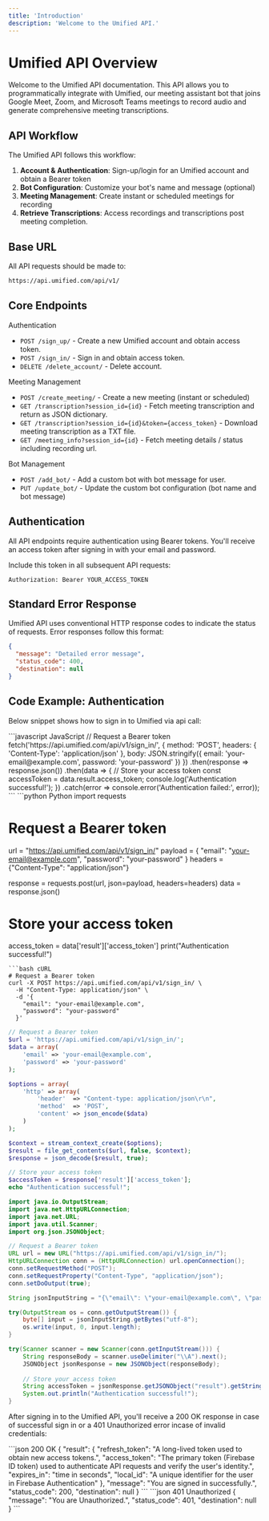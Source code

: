 ```yaml
---
title: 'Introduction'
description: 'Welcome to the Umified API.'
---
```


# Umified API Overview

Welcome to the Umified API documentation. This API allows you to programmatically integrate with Umified, our meeting assistant bot that joins Google Meet, Zoom, and Microsoft Teams meetings to record audio and generate comprehensive meeting transcriptions.

## API Workflow

The Umified API follows this workflow:

1. **Account & Authentication**: Sign-up/login for an Umified account and obtain a Bearer token
2. **Bot Configuration**: Customize your bot's name and message (optional)
3. **Meeting Management**: Create instant or scheduled meetings for recording
4. **Retrieve Transcriptions**: Access recordings and transcriptions post meeting completion.

## Base URL

All API requests should be made to:

```bash
https://api.umified.com/api/v1/
```

## Core Endpoints

Authentication

* `POST /sign_up/` - Create a new Umified account and obtain access token.
* `POST /sign_in/` - Sign in and obtain access token.
* `DELETE /delete_account/` - Delete account.

Meeting Management
* `POST /create_meeting/` - Create a new meeting (instant or scheduled)
* `GET /transcription?session_id={id}` - Fetch meeting transcription and return as JSON dictionary.
* `GET /transcription?session_id={id}&token={access_token}` - Download meeting transcription as a TXT file.
* `GET /meeting_info?session_id={id}` - Fetch meeting details / status including recording url.

Bot Management
* `POST /add_bot/` - Add a custom bot with bot message for user.
* `PUT /update_bot/` - Update the custom bot configuration (bot name and bot message)

## Authentication

All API endpoints require authentication using Bearer tokens. You'll receive an access token after signing in with your email and password.

Include this token in all subsequent API requests:

```headers
Authorization: Bearer YOUR_ACCESS_TOKEN
```

## Standard Error Response

Umified API uses conventional HTTP response codes to indicate the status of requests. Error responses follow this format:

```json
{
  "message": "Detailed error message",
  "status_code": 400,
  "destination": null
}
```

## Code Example: Authentication

Below snippet shows how to sign in to Umified via api call:

<CodeGroup>
```javascript JavaScript
// Request a Bearer token
fetch('https://api.umified.com/api/v1/sign_in/', {
  method: 'POST',
  headers: {
    'Content-Type': 'application/json'
  },
  body: JSON.stringify({
    email: 'your-email@example.com',
    password: 'your-password'
  })
})
.then(response => response.json())
.then(data => {
  // Store your access token
  const accessToken = data.result.access_token;
  console.log('Authentication successful!');
})
.catch(error => console.error('Authentication failed:', error));
```
```python Python
import requests

# Request a Bearer token
url = "https://api.umified.com/api/v1/sign_in/"
payload = {
    "email": "your-email@example.com",
    "password": "your-password"
}
headers = {"Content-Type": "application/json"}

response = requests.post(url, json=payload, headers=headers)
data = response.json()

# Store your access token
access_token = data['result']['access_token']
print("Authentication successful!")
```
```bash cURL
# Request a Bearer token
curl -X POST https://api.umified.com/api/v1/sign_in/ \
  -H "Content-Type: application/json" \
  -d '{
    "email": "your-email@example.com",
    "password": "your-password"
  }'
```
```php PHP
// Request a Bearer token
$url = 'https://api.umified.com/api/v1/sign_in/';
$data = array(
    'email' => 'your-email@example.com',
    'password' => 'your-password'
);

$options = array(
    'http' => array(
        'header'  => "Content-type: application/json\r\n",
        'method'  => 'POST',
        'content' => json_encode($data)
    )
);

$context = stream_context_create($options);
$result = file_get_contents($url, false, $context);
$response = json_decode($result, true);

// Store your access token
$accessToken = $response['result']['access_token'];
echo "Authentication successful!";
```
```java Java
import java.io.OutputStream;
import java.net.HttpURLConnection;
import java.net.URL;
import java.util.Scanner;
import org.json.JSONObject;

// Request a Bearer token
URL url = new URL("https://api.umified.com/api/v1/sign_in/");
HttpURLConnection conn = (HttpURLConnection) url.openConnection();
conn.setRequestMethod("POST");
conn.setRequestProperty("Content-Type", "application/json");
conn.setDoOutput(true);

String jsonInputString = "{\"email\": \"your-email@example.com\", \"password\": \"your-password\"}";

try(OutputStream os = conn.getOutputStream()) {
    byte[] input = jsonInputString.getBytes("utf-8");
    os.write(input, 0, input.length);
}

try(Scanner scanner = new Scanner(conn.getInputStream())) {
    String responseBody = scanner.useDelimiter("\\A").next();
    JSONObject jsonResponse = new JSONObject(responseBody);
    
    // Store your access token
    String accessToken = jsonResponse.getJSONObject("result").getString("access_token");
    System.out.println("Authentication successful!");
}
```
</CodeGroup>

After signing in to the Umified API, you'll receive a 200 OK response in case of successful sign in or a 401 Unauthorized error incase of invalid credentials:

<CodeGroup>
```json 200 OK
{
    "result": {
        "refresh_token": "A long-lived token used to obtain new access tokens.",
        "access_token": "The primary token (Firebase ID token) used to authenticate API requests and verify the user's identity.",
        "expires_in": "time in seconds",
        "local_id": "A unique identifier for the user in Firebase Authentication"
    },
    "message": "You are signed in successfully.",
    "status_code": 200,
    "destination": null
}
```
```json 401 Unauthorized
{
    "message": "You are Unauthorized.",
    "status_code": 401,
    "destination": null
}
```
</CodeGroup>